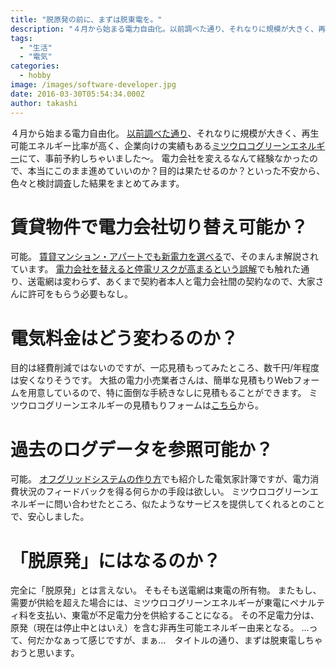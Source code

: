 ```yaml
---
title: "脱原発の前に、まずは脱東電を。"
description: "４月から始まる電力自由化。以前調べた通り、それなりに規模が大きく、再生可能エネルギー比率が高く、企業向けの実績もあるミツウロコグリーンエネルギーにて、事前予約し..."
tags:
  - "生活"
  - "電気"
categories:
  - hobby
image: /images/software-developer.jpg
date: 2016-03-30T05:54:34.000Z
author: takashi
---
```



４月から始まる電力自由化。
<a href="http://blog.rinka-blossom.com/tuo-dong-jing-dian-li-wozhen-jian-nikao-eru/">以前調べた通り</a>、それなりに規模が大きく、再生可能エネルギー比率が高く、企業向けの実績もある<a href="https://www.mitsuurokogreenenergy.com/company/plant/">ミツウロコグリーンエネルギー</a>にて、事前予約しちゃいました〜。
電力会社を変えるなんて経験なかったので、本当にこのまま進めていいのか？目的は果たせるのか？といった不安から、色々と検討調査した結果をまとめてみます。
<h1>賃貸物件で電力会社切り替え可能か？</h1>
可能。
<a href="http://power-hikaku.info/choice/keitai/chintai.php">賃貸マンション・アパートでも新電力を選べる</a>で、そのまんま解説されています。
<a href="http://blog.rinka-blossom.com/dian-li-xiao-mai-zi-you-hua/">電力会社を替えると停電リスクが高まるという誤解</a>でも触れた通り、送電網は変わらず、あくまで契約者本人と電力会社間の契約なので、大家さんに許可をもらう必要もなし。
<h1>電気料金はどう変わるのか？</h1>
目的は経費削減ではないのですが、一応見積もってみたところ、数千円/年程度は安くなりそうです。
大抵の電力小売業者さんは、簡単な見積もりWebフォームを用意しているので、特に面倒な手続きなしに見積もることができます。
ミツウロコグリーンエネルギーの見積もりフォームは<a href="http://mitsuurokogreenenergy.jp/teaser/">こちら</a>から。
<h1>過去のログデータを参照可能か？</h1>
可能。
<a href="http://blog.rinka-blossom.com/how_to_make_diy_offgrid/">オフグリッドシステムの作り方</a>でも紹介した電気家計簿ですが、電力消費状況のフィードバックを得る何らかの手段は欲しい。
ミツウロコグリーンエネルギーに問い合わせたところ、似たようなサービスを提供してくれるとのことで、安心しました。
<h1>「脱原発」にはなるのか？</h1>
完全に「脱原発」とは言えない。
そもそも送電網は東電の所有物。
またもし、需要が供給を超えた場合には、ミツウロコグリーンエネルギーが東電にペナルティ料を支払い、東電が不足電力分を供給することになる。
その不足電力分は、原発（現在は停止中とはいえ）を含む非再生可能エネルギー由来となる。
…って、何だかなぁって感じですが、まぁ…　タイトルの通り、まずは脱東電しちゃおうと思います。